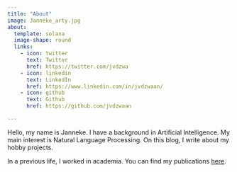 ```yaml
---
title: "About"
image: Janneke_arty.jpg
about:
  template: solana
  image-shape: round
  links:
    - icon: twitter
      text: Twitter
      href: https://twitter.com/jvdzwa
    - icon: linkedin
      text: LinkedIn
      href: https://www.linkedin.com/in/jvdzwaan/
    - icon: github
      text: Github
      href: https://github.com/jvdzwaan

---
```


Hello, my name is Janneke. I have a background in Artificial Intelligence. My
main interest is Natural Language Processing. On this blog, I write about my
hobby projects.

In a previous life, I worked in academia. You can find my publications
[here](publications.qmd).
